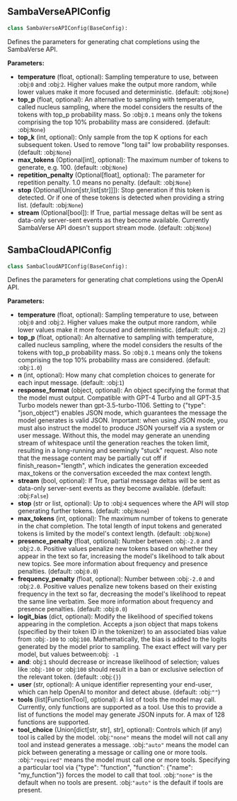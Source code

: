 <a id="camel.configs.samba_config"></a>

<a id="camel.configs.samba_config.SambaVerseAPIConfig"></a>

## SambaVerseAPIConfig

```python
class SambaVerseAPIConfig(BaseConfig):
```

Defines the parameters for generating chat completions using the
SambaVerse API.

**Parameters:**

- **temperature** (float, optional): Sampling temperature to use, between :obj:`0` and :obj:`2`. Higher values make the output more random, while lower values make it more focused and deterministic. (default: :obj:`None`)
- **top_p** (float, optional): An alternative to sampling with temperature, called nucleus sampling, where the model considers the results of the tokens with top_p probability mass. So :obj:`0.1` means only the tokens comprising the top 10% probability mass are considered. (default: :obj:`None`)
- **top_k** (int, optional): Only sample from the top K options for each subsequent token. Used to remove "long tail" low probability responses. (default: :obj:`None`)
- **max_tokens** (Optional[int], optional): The maximum number of tokens to generate, e.g. 100. (default: :obj:`None`)
- **repetition_penalty** (Optional[float], optional): The parameter for repetition penalty. 1.0 means no penalty. (default: :obj:`None`)
- **stop** (Optional[Union[str,list[str]]]): Stop generation if this token is detected. Or if one of these tokens is detected when providing a string list. (default: :obj:`None`)
- **stream** (Optional[bool]): If True, partial message deltas will be sent as data-only server-sent events as they become available. Currently SambaVerse API doesn't support stream mode. (default: :obj:`None`)

<a id="camel.configs.samba_config.SambaCloudAPIConfig"></a>

## SambaCloudAPIConfig

```python
class SambaCloudAPIConfig(BaseConfig):
```

Defines the parameters for generating chat completions using the
OpenAI API.

**Parameters:**

- **temperature** (float, optional): Sampling temperature to use, between :obj:`0` and :obj:`2`. Higher values make the output more random, while lower values make it more focused and deterministic. (default: :obj:`0.2`)
- **top_p** (float, optional): An alternative to sampling with temperature, called nucleus sampling, where the model considers the results of the tokens with top_p probability mass. So :obj:`0.1` means only the tokens comprising the top 10% probability mass are considered. (default: :obj:`1.0`)
- **n** (int, optional): How many chat completion choices to generate for each input message. (default: :obj:`1`)
- **response_format** (object, optional): An object specifying the format that the model must output. Compatible with GPT-4 Turbo and all GPT-3.5 Turbo models newer than gpt-3.5-turbo-1106. Setting to {"type": "json_object"} enables JSON mode, which guarantees the message the model generates is valid JSON. Important: when using JSON mode, you must also instruct the model to produce JSON yourself via a system or user message. Without this, the model may generate an unending stream of whitespace until the generation reaches the token limit, resulting in a long-running and seemingly "stuck" request. Also note that the message content may be partially cut off if finish_reason="length", which indicates the generation exceeded max_tokens or the conversation exceeded the max context length.
- **stream** (bool, optional): If True, partial message deltas will be sent as data-only server-sent events as they become available. (default: :obj:`False`)
- **stop** (str or list, optional): Up to :obj:`4` sequences where the API will stop generating further tokens. (default: :obj:`None`)
- **max_tokens** (int, optional): The maximum number of tokens to generate in the chat completion. The total length of input tokens and generated tokens is limited by the model's context length. (default: :obj:`None`)
- **presence_penalty** (float, optional): Number between :obj:`-2.0` and :obj:`2.0`. Positive values penalize new tokens based on whether they appear in the text so far, increasing the model's likelihood to talk about new topics. See more information about frequency and presence penalties. (default: :obj:`0.0`)
- **frequency_penalty** (float, optional): Number between :obj:`-2.0` and :obj:`2.0`. Positive values penalize new tokens based on their existing frequency in the text so far, decreasing the model's likelihood to repeat the same line verbatim. See more information about frequency and presence penalties. (default: :obj:`0.0`)
- **logit_bias** (dict, optional): Modify the likelihood of specified tokens appearing in the completion. Accepts a json object that maps tokens (specified by their token ID in the tokenizer) to an associated bias value from :obj:`-100` to :obj:`100`. Mathematically, the bias is added to the logits generated by the model prior to sampling. The exact effect will vary per model, but values between:obj:` -1`
- **and**: obj:`1` should decrease or increase likelihood of selection; values like :obj:`-100` or :obj:`100` should result in a ban or exclusive selection of the relevant token. (default: :obj:`{}`)
- **user** (str, optional): A unique identifier representing your end-user, which can help OpenAI to monitor and detect abuse. (default: :obj:`""`)
- **tools** (list[FunctionTool], optional): A list of tools the model may call. Currently, only functions are supported as a tool. Use this to provide a list of functions the model may generate JSON inputs for. A max of 128 functions are supported.
- **tool_choice** (Union[dict[str, str], str], optional): Controls which (if any) tool is called by the model. :obj:`"none"` means the model will not call any tool and instead generates a message. :obj:`"auto"` means the model can pick between generating a message or calling one or more tools. :obj:`"required"` means the model must call one or more tools. Specifying a particular tool via {"type": "function", "function": {"name": "my_function"}} forces the model to call that tool. :obj:`"none"` is the default when no tools are present. :obj:`"auto"` is the default if tools are present.
